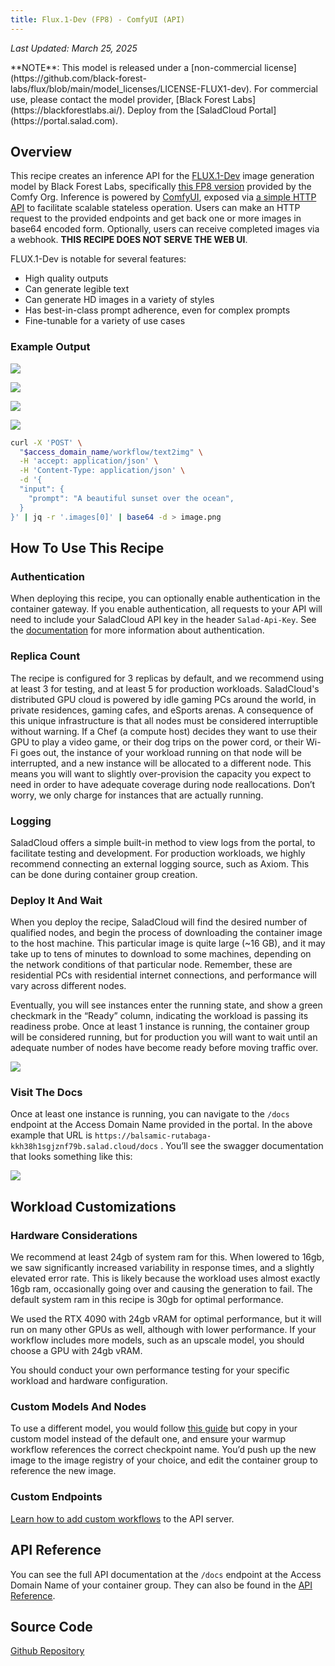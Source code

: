 ```yaml
---
title: Flux.1-Dev (FP8) - ComfyUI (API)
---
```


_Last Updated: March 25, 2025_

<Info>
  **NOTE**: This model is released under a [non-commercial
  license](https://github.com/black-forest-labs/flux/blob/main/model_licenses/LICENSE-FLUX1-dev). For commercial use,
  please contact the model provider, [Black Forest Labs](https://blackforestlabs.ai/).
</Info>
<Tip>Deploy from the [SaladCloud Portal](https://portal.salad.com).</Tip>

## Overview

This recipe creates an inference API for the [FLUX.1-Dev](https://huggingface.co/black-forest-labs/FLUX.1-dev) image
generation model by Black Forest Labs, specifically [this FP8 version](https://huggingface.co/Comfy-Org/flux1-dev)
provided by the Comfy Org. Inference is powered by [ComfyUI](https://github.com/comfyanonymous/ComfyUI/), exposed via
[a simple HTTP API](https://github.com/SaladTechnologies/comfyui-api) to facilitate scalable stateless operation. Users
can make an HTTP request to the provided endpoints and get back one or more images in base64 encoded form. Optionally,
users can receive completed images via a webhook. **THIS RECIPE DOES NOT SERVE THE WEB UI**.

FLUX.1-Dev is notable for several features:

- High quality outputs
- Can generate legible text
- Can generate HD images in a variety of styles
- Has best-in-class prompt adherence, even for complex prompts
- Fine-tunable for a variety of use cases

### Example Output

![](/products/recipes/images/flux-dev-image-1.png)

![](/products/recipes/images/flux-dev-image-2.png)

![](/products/recipes/images/flux-dev-image-3.png)

![](/products/recipes/images/flux-dev-image-4.png)

```bash
curl -X 'POST' \
  "$access_domain_name/workflow/text2img" \
  -H 'accept: application/json' \
  -H 'Content-Type: application/json' \
  -d '{
  "input": {
    "prompt": "A beautiful sunset over the ocean",
  }
}' | jq -r '.images[0]' | base64 -d > image.png
```

## How To Use This Recipe

### Authentication

When deploying this recipe, you can optionally enable authentication in the container gateway. If you enable
authentication, all requests to your API will need to include your SaladCloud API key in the header `Salad-Api-Key`. See
the [documentation](/products/sce/gateway/sending-requests) for more information about authentication.

### Replica Count

The recipe is configured for 3 replicas by default, and we recommend using at least 3 for testing, and at least 5 for
production workloads. SaladCloud's distributed GPU cloud is powered by idle gaming PCs around the world, in private
residences, gaming cafes, and eSports arenas. A consequence of this unique infrastructure is that all nodes must be
considered interruptible without warning. If a Chef (a compute host) decides they want to use their GPU to play a video
game, or their dog trips on the power cord, or their Wi-Fi goes out, the instance of your workload running on that node
will be interrupted, and a new instance will be allocated to a different node. This means you will want to slightly
over-provision the capacity you expect to need in order to have adequate coverage during node reallocations. Don’t
worry, we only charge for instances that are actually running.

### Logging

SaladCloud offers a simple built-in method to view logs from the portal, to facilitate testing and development. For
production workloads, we highly recommend connecting an external logging source, such as Axiom. This can be done during
container group creation.

### Deploy It And Wait

When you deploy the recipe, SaladCloud will find the desired number of qualified nodes, and begin the process of
downloading the container image to the host machine. This particular image is quite large (~16 GB), and it may take up
to tens of minutes to download to some machines, depending on the network conditions of that particular node. Remember,
these are residential PCs with residential internet connections, and performance will vary across different nodes.

Eventually, you will see instances enter the running state, and show a green checkmark in the “Ready” column, indicating
the workload is passing its readiness probe. Once at least 1 instance is running, the container group will be considered
running, but for production you will want to wait until an adequate number of nodes have become ready before moving
traffic over.

![](/products/recipes/images/deploy-flux-dev-1.png)

### Visit The Docs

Once at least one instance is running, you can navigate to the `/docs` endpoint at the Access Domain Name provided in
the portal. In the above example that URL is `https://balsamic-rutabaga-kkh38h1sgjznf79b.salad.cloud/docs` . You’ll see
the swagger documentation that looks something like this:

![](/products/recipes/images/flux-dev-docs.png)

## Workload Customizations

### Hardware Considerations

We recommend at least 24gb of system ram for this. When lowered to 16gb, we saw significantly increased variability in
response times, and a slightly elevated error rate. This is likely because the workload uses almost exactly 16gb ram,
occasionally going over and causing the generation to fail. The default system ram in this recipe is 30gb for optimal
performance.

We used the RTX 4090 with 24gb vRAM for optimal performance, but it will run on many other GPUs as well, although with
lower performance. If your workflow includes more models, such as an upscale model, you should choose a GPU with 24gb
vRAM.

You should conduct your own performance testing for your specific workload and hardware configuration.

### Custom Models And Nodes

To use a different model, you would follow
[this guide](/guides/image-generation/basic-how-to-deploy-flux-on-salad-comfy) but copy in your custom model instead of
the default one, and ensure your warmup workflow references the correct checkpoint name. You’d push up the new image to
the image registry of your choice, and edit the container group to reference the new image.

### Custom Endpoints

[Learn how to add custom workflows](https://github.com/SaladTechnologies/comfyui-api?tab=readme-ov-file#generating-new-workflow-endpoints)
to the API server.

## API Reference

You can see the full API documentation at the `/docs` endpoint at the Access Domain Name of your container group. They
can also be found in the [API Reference](/reference/recipes/flux1-dev-fp8-comfyui/).

## Source Code

[<Icon icon="github" size="24" /> Github Repository](https://github.com/SaladTechnologies/salad-recipes/tree/master/src/flux1-dev-fp8-comfyui)
